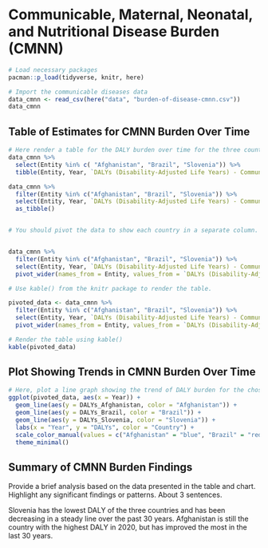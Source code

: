 # Communicable, Maternal, Neonatal, and Nutritional Disease Burden (CMNN)

```r
# Load necessary packages
pacman::p_load(tidyverse, knitr, here)

# Import the communicable diseases data
data_cmnn <- read_csv(here("data", "burden-of-disease-cmnn.csv"))
data_cmnn
```

## Table of Estimates for CMNN Burden Over Time

```r
# Here render a table for the DALY burden over time for the three countries 
data_cmnn %>% 
  select(Entity %in% c( "Afghanistan", "Brazil", "Slovenia")) %>% 
  tibble(Entity, Year, `DALYs (Disability-Adjusted Life Years) - Communicable, maternal, neonatal, and nutritional diseases - Sex: Both - Age: Age-standardized (Rate)`)

data_cmnn %>%
  filter(Entity %in% c("Afghanistan", "Brazil", "Slovenia")) %>% 
  select(Entity, Year, `DALYs (Disability-Adjusted Life Years) - Communicable, maternal, neonatal, and nutritional diseases - Sex: Both - Age: Age-standardized (Rate)`) %>%
  as_tibble()


# You should pivot the data to show each country in a separate column.


data_cmnn %>%
  filter(Entity %in% c("Afghanistan", "Brazil", "Slovenia")) %>% 
  select(Entity, Year, `DALYs (Disability-Adjusted Life Years) - Communicable, maternal, neonatal, and nutritional diseases - Sex: Both - Age: Age-standardized (Rate)`) %>%
  pivot_wider(names_from = Entity, values_from = `DALYs (Disability-Adjusted Life Years) - Communicable, maternal, neonatal, and nutritional diseases - Sex: Both - Age: Age-standardized (Rate)`, names_prefix = "DALYs_")

# Use kable() from the knitr package to render the table.

pivoted_data <- data_cmnn %>%
  filter(Entity %in% c("Afghanistan", "Brazil", "Slovenia")) %>% 
  select(Entity, Year, `DALYs (Disability-Adjusted Life Years) - Communicable, maternal, neonatal, and nutritional diseases - Sex: Both - Age: Age-standardized (Rate)`) %>%
  pivot_wider(names_from = Entity, values_from = `DALYs (Disability-Adjusted Life Years) - Communicable, maternal, neonatal, and nutritional diseases - Sex: Both - Age: Age-standardized (Rate)`, names_prefix = "DALYs_")

# Render the table using kable()
kable(pivoted_data)

```

## Plot Showing Trends in CMNN Burden Over Time

```r
# Here, plot a line graph showing the trend of DALY burden for the chosen countries over time. You can use ggplot2 to create this plot. Each country's line should be a different color.
ggplot(pivoted_data, aes(x = Year)) +
  geom_line(aes(y = DALYs_Afghanistan, color = "Afghanistan")) +
  geom_line(aes(y = DALYs_Brazil, color = "Brazil")) +
  geom_line(aes(y = DALYs_Slovenia, color = "Slovenia")) +
  labs(x = "Year", y = "DALYs", color = "Country") +
  scale_color_manual(values = c("Afghanistan" = "blue", "Brazil" = "red", "Slovenia" = "green")) +
  theme_minimal()

```

## Summary of CMNN Burden Findings

Provide a brief analysis based on the data presented in the table and chart. Highlight any significant findings or patterns. About 3 sentences.

Slovenia has the lowest DALY of the three countries and has been decreasing in a steady line over the past 30 years. Afghanistan is still the country with the highest DALY in 2020, but has improved the most in the last 30 years.
